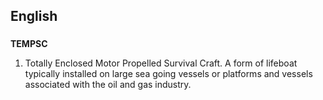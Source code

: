 ==English==

==={{acronym-old}}===
'''TEMPSC'''

# Totally Enclosed Motor Propelled Survival Craft.  A form of lifeboat typically installed on large sea going vessels or platforms and vessels associated with the oil and gas industry.